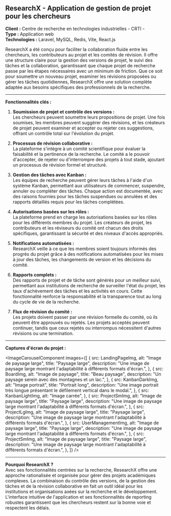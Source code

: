 

## ResearchX - Application de gestion de projet pour les chercheurs

**Client :** Centre de recherche en technologies industrielles - CRTI -  
**Type :** Application web  
**Technologies :** Laravel, MySQL, Redis, Vite, React.js

ResearchX a été conçu pour faciliter la collaboration fluide entre les chercheurs, les contributeurs au projet et les comités de révision. Il offre une structure claire pour la gestion des versions de projet, le suivi des tâches et la collaboration, garantissant que chaque projet de recherche passe par les étapes nécessaires avec un minimum de friction. Que ce soit pour soumettre un nouveau projet, examiner les révisions proposées ou gérer les tâches quotidiennes, ResearchX offre une solution complète adaptée aux besoins spécifiques des professionnels de la recherche.

---

**Fonctionnalités clés :**

1. **Soumission de projet et contrôle des versions :**  
   Les chercheurs peuvent soumettre leurs propositions de projet. Une fois soumises, les membres peuvent suggérer des révisions, et les créateurs de projet peuvent examiner et accepter ou rejeter ces suggestions, offrant un contrôle total sur l'évolution du projet.

2. **Processus de révision collaborative :**  
   La plateforme s'intègre à un comité scientifique pour évaluer la faisabilité et la pertinence de la recherche. Le comité a le pouvoir d'accepter, de rejeter ou d'interrompre des projets à tout stade, ajoutant un processus de révision formel et structuré.

3. **Gestion des tâches avec Kanban :**  
   Les équipes de recherche peuvent gérer leurs tâches à l'aide d'un système Kanban, permettant aux utilisateurs de commencer, suspendre, annuler ou compléter des tâches. Chaque action est documentée, avec des raisons fournies pour les tâches suspendues ou annulées et des rapports détaillés requis pour les tâches complétées.

4. **Autorisations basées sur les rôles :**  
   La plateforme prend en charge les autorisations basées sur les rôles pour les différents membres du projet. Les créateurs de projet, les contributeurs et les réviseurs du comité ont chacun des droits spécifiques, garantissant la sécurité et des niveaux d'accès appropriés.

5. **Notifications automatisées :**  
   ResearchX veille à ce que les membres soient toujours informés des progrès du projet grâce à des notifications automatisées pour les mises à jour des tâches, les changements de version et les décisions du comité.

6. **Rapports complets :**  
   Des rapports de projet et de tâche sont générés pour un meilleur suivi, permettant aux institutions de recherche de surveiller l'état du projet, les taux d'achèvement des tâches et les activités en cours. Cette fonctionnalité renforce la responsabilité et la transparence tout au long du cycle de vie de la recherche.

7. **Flux de révision du comité :**  
   Les projets doivent passer par une révision formelle du comité, où ils peuvent être approuvés ou rejetés. Les projets acceptés peuvent continuer, tandis que ceux rejetés ou interrompus nécessitent d'autres révisions ou une termination.

---

**Captures d'écran du projet :**

<ImageCarouselComponent images={[
    {
    src: LandingPageImg,
    alt: "Image de paysage large",
    title: "Paysage large",
    description:
      "Une image de paysage large montrant l'adaptabilité à différents formats d'écran.",
  },
  {
    src: BoardImg,
    alt: "Image de paysage",
    title: "Beau paysage",
    description: "Un paysage serein avec des montagnes et un lac.",
  },
  {
    src: KanbanDarkImg,
    alt: "Image portrait",
    title: "Portrait long",
    description:
      "Une image portrait très longue présentant le défilement vertical dans le modal.",
  },
  {
    src: KanbanLightImg,
    alt: "Image carrée",
  },
  {
    src: ProjectSmImg,
    alt: "Image de paysage large",
    title: "Paysage large",
    description:
      "Une image de paysage large montrant l'adaptabilité à différents formats d'écran.",
  },
   {
    src: ProjectLgImg,
    alt: "Image de paysage large",
    title: "Paysage large",
    description:
      "Une image de paysage large montrant l'adaptabilité à différents formats d'écran.",
  },
   {
    src: UserManagementImg,
    alt: "Image de paysage large",
    title: "Paysage large",
    description:
      "Une image de paysage large montrant l'adaptabilité à différents formats d'écran.",
  },
   {
    src: ProjectSmImg,
    alt: "Image de paysage large",
    title: "Paysage large",
    description:
      "Une image de paysage large montrant l'adaptabilité à différents formats d'écran.",
  },
]} />

---

**Pourquoi ResearchX ?**  
Avec ses fonctionnalités centrées sur la recherche, ResearchX offre une approche rationalisée et organisée pour gérer des projets académiques complexes. La combinaison du contrôle des versions, de la gestion des tâches et de la révision collaborative en fait un outil idéal pour les institutions et organisations axées sur la recherche et le développement. L'interface intuitive de l'application et ses fonctionnalités de reporting robustes garantissent que les chercheurs restent sur la bonne voie et respectent les délais.
